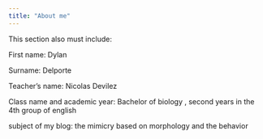 ```yaml
---
title: "About me"
---
```



This section also must include: 

First name: Dylan

Surname: Delporte

Teacher’s name: Nicolas Devilez

Class name and academic year: Bachelor of biology , second years in the 4th group of english

subject of my blog: the mimicry based on morphology and the behavior 
